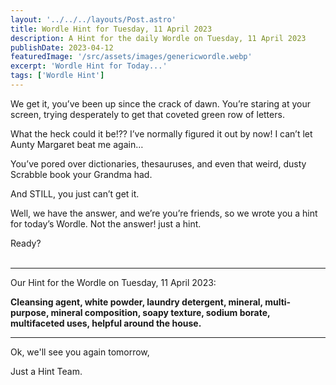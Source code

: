 ```yaml
---
layout: '../../../layouts/Post.astro'
title: Wordle Hint for Tuesday, 11 April 2023
description: A Hint for the daily Wordle on Tuesday, 11 April 2023
publishDate: 2023-04-12
featuredImage: '/src/assets/images/genericwordle.webp'
excerpt: 'Wordle Hint for Today...'
tags: ['Wordle Hint']
---
```


We get it, you’ve been up since the crack of dawn. You’re staring at your screen, trying desperately to get that coveted green row of letters. 

What the heck could it be!??
I’ve normally figured it out by now!
I can’t let Aunty Margaret beat me again… 

You’ve pored over dictionaries, thesauruses, and even that weird, dusty Scrabble book your Grandma had.

And STILL, you just can’t get it. 

Well, we have the answer, and we’re you’re friends, so we wrote you a hint for today’s Wordle.
Not the answer! just a hint. 

Ready?<br /><br />

----

Our Hint for the Wordle on Tuesday, 11 April 2023:

**Cleansing agent, white powder, laundry detergent, mineral, multi-purpose, mineral composition, soapy texture, sodium borate, multifaceted uses, helpful around the house.**

----

Ok, we'll see you again tomorrow, 

Just a Hint Team.
